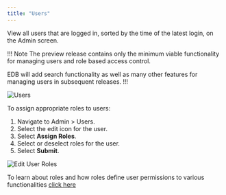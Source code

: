 ```yaml
---
title: "Users"
---
```

View all users that are logged in, sorted by the time of the latest login, on the Admin screen. 

!!! Note
The preview release contains only the minimum viable functionality for managing users and role based access control.

EDB will add search functionality as well as many other features for managing users in subsequent releases.
!!!

![Users](images/users.png "Users")

To assign appropriate roles to users:
1. Navigate to Admin > Users. 
2. Select the edit icon for the user. 
3. Select **Assign Roles**.
4. Select or deselect roles for the user.
5. Select **Submit**.


![Edit User Roles](images/edit-user.png "Edit User Roles")

To learn about roles and how roles define user permissions to various functionalities [click here](https://docs.google.com/document/d/13GyHBRYt8fpNINQU6JcqEnuJI7fv33tJzIaPF4_Pcp4/edit#)

